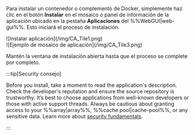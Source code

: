 Para instalar un contenedor o complemento de Docker, simplemente haz clic en el botón **Instalar** en el mosaico o panel de información de la aplicación ubicado en la pestaña **Aplicaciones** del %%WebGUI|web-gui%%. Esto iniciará el proceso de instalación.

<div style={{ margin: 'auto', maxWidth: '800px', display: 'flex', flexDirection: 'row', justifyContent: 'center', gap: '20px', alignItems: 'flex-start' }}>
  <div style={{ maxWidth: '390px', display: 'flex', flexDirection: 'column', alignItems: 'center' }}>
    ![Instalar aplicación](/img/CA_Tile1.png)
  </div>

  <div style={{ maxWidth: '390px', display: 'flex', flexDirection: 'column', alignItems: 'center' }}>
    ![Ejemplo de mosaico de aplicación](/img/CA_Tile3.png)
  </div>
</div>

Mantén la ventana de instalación abierta hasta que el proceso se complete por completo.

:::tip[Security consejo]

Before you install, take a moment to read the application's description. Check the developer's reputation and ensure the source repository is trustworthy. It’s best to choose applications from well-known developers or those with active support threads. Always be cautious about granting access to your %%array|array%%, %%cache pool|cache-pool%%, or any sensitive data. Learn more about [security fundamentals](../../../system-administration/secure-your-server/security-fundamentals.mdx).

:::
